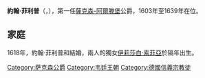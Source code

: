 {{Multiple issues|
{{Expand language|1=en|time=2021-02-08T11:49:13+00:00}}
{{Unreferenced|time=2021-02-08T11:49:13+00:00}}
}}
{{Infobox noble
| name        = 約翰·菲利普
| image       = Johann PhilippSaAlt.jpg
| succession  = 薩克森-阿爾滕堡公爵
| reign       = 1603年 — 1639年
| successor   = [[腓特烈·威廉二世_(薩克森-阿爾滕堡)|腓特烈·威廉二世]]
| birth_date  = {{birth date|1597|1|25|df=y}}
| birth_place = [[托爾高|托爾高]]
| death_date  = {{death date and age|1639|4|1|1597|1|25|df=y}}
| death_place = [[阿爾滕堡|阿爾滕堡]]
| noble family= [[韋廷王朝|韋廷王朝]]
| father      = 薩克森-威瑪公爵[[腓特烈·威廉一世_(薩克森-威瑪)|腓特烈·威廉一世]]
| mother      = [[普法爾茨-諾伊堡的安娜·瑪麗亞|普法爾茨-諾伊堡的安娜·瑪麗亞]]
| religion    = [[信義宗|信義宗]]
}}
'''約翰·菲利普'''（{{lang-de|Johann Philipp}}，{{bd|1597年|1月25日|1639年|4月1日}}），第一任[[薩克森-阿爾滕堡|薩克森-阿爾滕堡]]公爵，1603年至1639年在位。

== 家庭 ==
1618年，約翰·菲利普和{{le|不倫瑞克-沃爾芬比特爾的伊莉莎白|Elisabeth of Brunswick-Wolfenbüttel, Duchess of Saxe-Altenburg}}結婚，兩人的獨女[[伊莉莎白·索菲亞_(薩克森-阿爾滕堡)|伊莉莎白·索菲亞]]於隔年出生。

{{s-start}}
{{s-hou|[[韋廷王朝|韋廷王朝]]|1597年|1月25日|1639年|4月1日}}
{{S-reg|de}}
{{s-bef|before=[[約翰二世_(薩克森-威瑪)|約翰二世]]}}
{{s-ttl|title=[[薩克森公爵|薩克森-阿爾滕堡公爵]]|years=1603年–1639年}}
{{s-aft|after=[[腓特烈·威廉二世_(薩克森-阿爾滕堡)|腓特烈·威廉二世]]}}
{{s-end}}

[[Category:萨克森公爵|Category:萨克森公爵]]
[[Category:韦廷王朝|Category:韦廷王朝]]
[[Category:德國信義宗教徒|Category:德國信義宗教徒]]